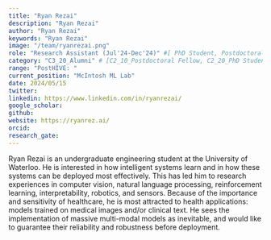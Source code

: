 ```yaml
---
title: "Ryan Rezai"
description: "Ryan Rezai"
author: "Ryan Rezai"
keywords: "Ryan Rezai"
image: "/team/ryanrezai.png"
role: "Research Assistant (Jul'24-Dec'24)" #[ PhD Student, Postdoctoral Fellow, Intern, Research Assistant, Summer Student]
category: "C3_20_Alumni" # [C2_10_Postdoctoral Fellow, C2_20_PhD Student, C2_30_MSc Student, C2_50_Intern, C2_50_Research Assistant, C2_60_Summer Student]
range: "PostHIVE: "
current_position: "McIntosh ML Lab"
date: 2024/05/15
twitter:
linkedin: https://www.linkedin.com/in/ryanrezai/
google_scholar: 
github:
website: https://ryanrez.ai/
orcid: 
research_gate:
---
```


Ryan Rezai is an undergraduate engineering student at the University of Waterloo. He is interested in how intelligent systems learn and in how these systems can be deployed most effectively. This has led him to research  experiences in computer vision, natural language processing, reinforcement learning, interpretability, robotics, and sensors. Because of the importance and sensitivity of healthcare, he is most attracted to health applications: models trained on medical images and/or clinical text. He sees the implementation of massive multi-modal models as inevitable, and would like to guarantee their reliability and robustness before deployment.